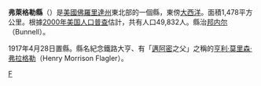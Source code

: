{{Unreferenced|time=2019-02-01T14:52:57+00:00}}
{{Infobox U.S. County|
 county  = 弗萊格勒縣|
 state = 佛羅里達州 |
 en county  = Flagler County|
 en state = Florida |
 seal = Flagler County Fl Seal.png |
 map = Flagler County Florida.png |
 founded = [[April_28|28 April]] 1917|
 seat = [[邦内尔_(佛罗里达州)|邦内尔]] | 
 area_total_sq_mi =571 |
 area_water_sq_mi =86 |
 area percentage = 15.03% |
 census yr = 2000|
 pop = 49832 |
 density_km2 =19|
 web = www.flaglercounty.org|
|}}
'''弗萊格勒縣'''（{{lang-en|Flagler County}}）是[[美國|美國]][[佛羅里達州|佛羅里達州]]東北部的一個縣，東傍[[大西洋|大西洋]]。面積1,478平方公里。根據[[2000年美国人口普查|2000年美国人口普查]]估計，共有人口49,832人。縣治[[邦内尔_(佛罗里达州)|邦内尔]]（Bunnell）。

1917年4月28日置縣。縣名紀念鐵路大亨、有「[[邁阿密|邁阿密]]之父」之稱的[[亨利·莫里森·弗拉格勒|亨利·莫里森·弗拉格勒]]（Henry Morrison Flagler）。

{{弗萊格勒縣 (佛羅里達州)}}
{{Florida}}
{{Florida-stub}}

[[Category:佛羅里達州行政區劃|F]]